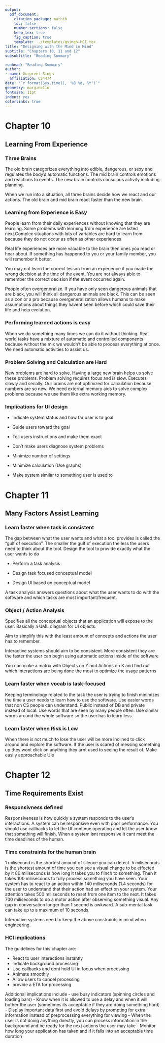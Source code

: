 ```yaml
---
output: 
  pdf_document:
    citation_package: natbib
    toc: false
    number_sections: false
    keep_tex: true
    fig_caption: true
    template: ../templates/gsingh-HCI.tex
title: "Designing with the Mind in Mind"
subtitle: "Chapters 10, 11 and 12"
subsubtitle: "Reading Summary"

runhead: "Reading Summary"
author:
- name: Gurpreet Singh
  affiliation: CS4474
date: "`r format(Sys.time(), '%B %d, %Y')`"
geometry: margin=1in
fontsize: 11pt
indent: yes
colorlinks: true
---
```


# Chapter 10

## Learning From Experience

### Three Brains

The old brain categorizes everything into edible, dangerous, or sexy and
regulates the body's automatic functions. The mid brain controls emotions and
reactions to events. The new brain controls conscious activity including
planning. 

When we run into a situation, all three brains decide how we react and our
actions. The old brain and mid brain react faster than the new brain.

### Learning from Experience is Easy

People learn from their daily experiences without knowing that they are
learning. Some problems with learning from experience are listed next.Complex
situations with lots of variables are hard to learn from because they do not
occur as often as other experiences. 

Real life experiences are more valuable to the brain then ones you read or hear
about. If something has happened to you or your family member, you will
remember it better.

You may not learn the correct lesson from an experience if you made the wrong
decision at the time of the event. You are not always able to remember the
correct decision if the event occurred again.

People often overgeneralize. If you have only seen dangerous animals that are
black, you will think all dangerous animals are black. This can be seen as
a con or a pro because overgeneralization allows humans to make assumptions
about things they havent seen before which could save their life and help
evolution.

### Performing learned actions is easy

When we do something many times we can do it without thinking. Real world tasks
have a mixture of automatic and controlled components because without the mix
we wouldn't be able to process everything at once. We need automatic activities
to assist us.

### Problem Solving and Calculation are Hard

New problems are hard to solve. Having a large new brain helps us solve these
problems. Problem solving requires focus and is slow. Executes slowly and serially.
Our brains are not optimized for calculation because numbers are so new. We need 
external memory aids to solve complex problems because we use them like extra
working memory.

### Implications for UI design

- Indicate system status and how far user is to goal

- Guide users toward the goal

- Tell users instructions and make them exact

- Don't make users diagnose system problems

- Minimize number of settings

- Minimize calculation (Use graphs)

- Make system similar to something user is used to

# Chapter 11

## Many Factors Assist Learning

### Learn faster when task is consistent

The gap between what the user wants and what a tool provides is called the
"gulf of execution". The smaller the gulf of execution the less the users need
to think about the tool. Design the tool to provide exactly what the user wants
to do

- Perform a task analysis

- Design task focused conceptual model

- Design UI based on conceptual model

A task analysis answers questions about what the user wants to do with the
software and which tasks are most important/frequent.

### Object / Action Analysis

Specifies all the conceptual objects that an application will expose to the
user. Basically a UML diagram for UI objects.

Aim to simplify this with the least amount of concepts and actions the user has
to remember.

Interactive systems should aim to be consistent. More consistent they are the
faster the user can begin using automatic actions inside of the software

You can make a matrix with Objects on Y and Actions on X and find out which
interactions are being done the most to optimize the usage patterns

### Learn faster when vocab is task-focused

Keeping terminology related to the task the user is trying to finish minimizes
the time a user needs to learn how to use the software. Use easier words that
non CS people can understand. Public instead of DB and private instead of
local. Use words that are seen by many people often. Use similar words around
the whole software so the user has to learn less.

### Learn faster when Risk is Low

When there is not much to lose the user will be more inclined to click around
and explore the software. If the user is scared of messing something up they
wont click on anything they arnt used to seeing the result of. Make easily
approachable UIs

# Chapter 12

## Time Requirements Exist

### Responsivness defined

Responsiveness is how quickly a system responds to the user's interactions.
A system can be responsive even with poor performance. You should use callbacks
to let the UI continue operating and let the user know that something will finish.
When a system isnt responsive it cant meet the time deadlines of the human. 

### Time constraints for the human brain 

1 milisecond is the shortest amount of silence you can detect. 5 miliseconds is
the shortest amount of time you can see a visual change to be effected by it 80
miliseconds is how long it takes you to flinch to something. Then it takes 100
miliseconds to fully process something you have seen. Your system has to react
to an action within 140 miliseconds (1.4 seconds) for the user to understand
that their action had an effect on your system. Your attention takes 500
miliseconds to reset from one item to the next. It takes 700 miliseconds to do
a motor action after observing something visual. Any gap in conversation longer
than 1 second is awkward.  A sub-mental task can take up to a maximum of
10 seconds.

Interactive systems need to keep the above constraints in mind when engineering.

### HCI implications

The guidelines for this chapter are:

- React to user interactions instantly
- Indicate background processing 
- Use callbacks and dont hold UI in focus when processing
- Animate smoothly
- Allow users to cancel processing
- provide a ETA for processing 

Additional implications include
- use busy indicators (spinning circles and loading bars)
- Know when it is allowed to use a delay and when it will bother the user
  (sometimes its acceptable if they are doing something hard)
- Display important data first and avoid delays by prompting for extra
  information instead of preprocessing everything for viewing
- When the user is not doing anything directly, you can process information in
  the background and be ready for the next actions the user may take 
- Monitor how long your application has taken and if it falls into an
  acceptable time duration
